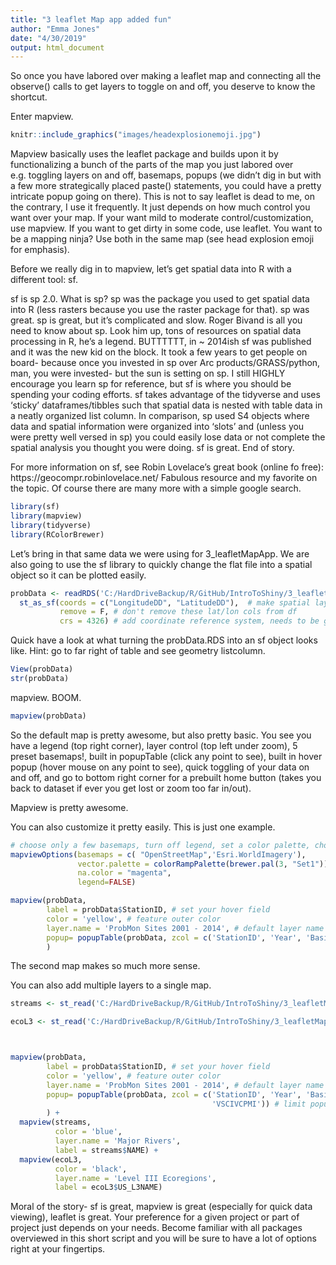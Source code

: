 ```yaml
---
title: "3 leaflet Map app added fun"
author: "Emma Jones"
date: "4/30/2019"
output: html_document
---
```



So once you have labored over making a leaflet map and connecting all the observe() calls to get layers to toggle on and off, you deserve to know the shortcut. 

Enter mapview.

```r
knitr::include_graphics("images/headexplosionemoji.jpg")
```


Mapview basically uses the leaflet package and builds upon it by functionalizing a bunch of the parts of the map you just labored over e.g. toggling layers on and off, basemaps, popups (we didn't dig in but with a few more strategically placed paste() statements, you could have a pretty intricate popup going on there). This is not to say leaflet is dead to me, on the contrary, I use it frequently. It just depends on how much control you want over your map. If your want mild to moderate control/customization, use mapview. If you want to get dirty in some code, use leaflet. You want to be a mapping ninja? Use both in the same map (see head explosion emoji for emphasis).

Before we really dig in to mapview, let's get spatial data into R with a different tool: sf. 

sf is sp 2.0. What is sp? sp was the package you used to get spatial data into R (less rasters because you use the raster package for that). sp was great. sp is great, but it's complicated and slow. Roger Bivand is all you need to know about sp. Look him up, tons of resources on spatial data processing in R, he's a legend. BUTTTTTT, in ~ 2014ish sf was published and it was the new kid on the block. It took a few years to get people on board- because once you invested in sp over Arc products/GRASS/python, man, you were invested- but the sun is setting on sp. I still HIGHLY encourage you learn sp for reference, but sf is where you should be spending your coding efforts. sf takes advantage of the tidyverse and uses 'sticky' dataframes/tibbles such that spatial data is nested with table data in a neatly organized list column. In comparison, sp used S4 objects where data and spatial information were organized into 'slots' and (unless you were pretty well versed in sp) you could easily lose data or not complete the spatial analysis you thought you were doing. sf is great. End of story.

For more information on sf, see Robin Lovelace's great book (online fo free): https://geocompr.robinlovelace.net/
Fabulous resource and my favorite on the topic. Of course there are many more with a simple google search.

```r
library(sf)
library(mapview)
library(tidyverse)
library(RColorBrewer)
```

Let's bring in that same data we were using for 3_leafletMapApp. We are also going to use the sf library to quickly change the flat file into a spatial object so it can be plotted easily.

```r

probData <- readRDS('C:/HardDriveBackup/R/GitHub/IntroToShiny/3_leafletMapApp/data/probData.RDS') %>% # you probably need to change absolute file location
  st_as_sf(coords = c("LongitudeDD", "LatitudeDD"),  # make spatial layer using these columns
           remove = F, # don't remove these lat/lon cols from df
           crs = 4326) # add coordinate reference system, needs to be geographic for now bc entering lat/lng, 

```


Quick have a look at what turning the probData.RDS into an sf object looks like. Hint: go to far right of table and see geometry listcolumn.

```r
View(probData)
str(probData)
```


mapview. BOOM.

```r

mapview(probData) 
```


So the default map is pretty awesome, but also pretty basic. You see you have a legend (top right corner), layer control (top left under zoom), 5 preset basemaps!, built in popupTable (click any point to see), built in hover popup (hover mouse on any point to see), quick toggling of your data on and off, and go to bottom right corner for a prebuilt home button (takes you back to dataset if ever you get lost or zoom too far in/out). 

Mapview is pretty awesome. 

You can also customize it pretty easily. This is just one example.

```r
# choose only a few basemaps, turn off legend, set a color palette, choose default NA color
mapviewOptions(basemaps = c( "OpenStreetMap",'Esri.WorldImagery'),
               vector.palette = colorRampPalette(brewer.pal(3, "Set1")),
               na.color = "magenta",
               legend=FALSE)

mapview(probData, 
        label = probData$StationID, # set your hover field
        color = 'yellow', # feature outer color
        layer.name = 'ProbMon Sites 2001 - 2014', # default layer name
        popup= popupTable(probData, zcol = c('StationID', 'Year', 'Basin', 'VSCIVCPMI')) # limit popup table to these columns
        ) 

```

The second map makes so much more sense. 


You can also add multiple layers to a single map. 


```r

streams <- st_read('C:/HardDriveBackup/R/GitHub/IntroToShiny/3_leafletMapApp/data/Streams_wgs84.shp') # you will need to change the file location to your absolute file location since we are going up a directory

ecoL3 <- st_read('C:/HardDriveBackup/R/GitHub/IntroToShiny/3_leafletMapApp/data/vaECOREGIONlevel3__proj84.shp')# you will need to change the file location to your absolute file location since we are going up a directory



mapview(probData, 
        label = probData$StationID, # set your hover field
        color = 'yellow', # feature outer color
        layer.name = 'ProbMon Sites 2001 - 2014', # default layer name
        popup= popupTable(probData, zcol = c('StationID', 'Year', 'Basin', 
                                             'VSCIVCPMI')) # limit popup table to these columns
        ) +
  mapview(streams, 
          color = 'blue',
          layer.name = 'Major Rivers',
          label = streams$NAME) +
  mapview(ecoL3, 
          color = 'black',
          layer.name = 'Level III Ecoregions',
          label = ecoL3$US_L3NAME) 

```



Moral of the story- sf is great, mapview is great (especially for quick data viewing), leaflet is great. Your preference for a given project or part of project just depends on your needs. Become familiar with all packages overviewed in this short script and you will be sure to have a lot of options right at your fingertips.


